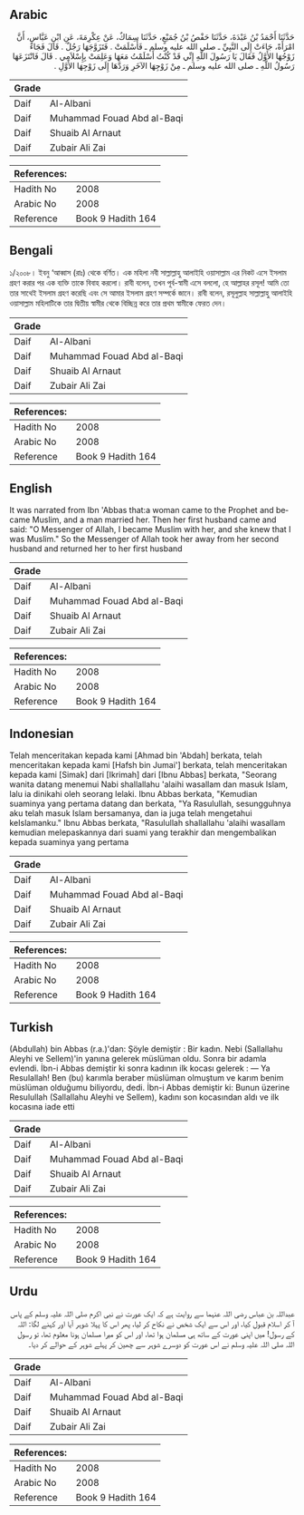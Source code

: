 ## Arabic


<div dir="rtl" lang="ar" style={{fontSize:'larger',backgroundColor:'#f8f9fa',padding:20}}>
حَدَّثَنَا أَحْمَدُ بْنُ عَبْدَةَ، حَدَّثَنَا حَفْصُ بْنُ جُمَيْعٍ، حَدَّثَنَا سِمَاكٌ، عَنْ عِكْرِمَةَ، عَنِ ابْنِ عَبَّاسٍ، أَنَّ امْرَأَةً، جَاءَتْ إِلَى النَّبِيِّ ـ صلى الله عليه وسلم ـ فَأَسْلَمَتْ ‏.‏ فَتَزَوَّجَهَا رَجُلٌ ‏.‏ قَالَ فَجَاءَ زَوْجُهَا الأَوَّلُ فَقَالَ يَا رَسُولَ اللَّهِ إِنِّي قَدْ كُنْتُ أَسْلَمْتُ مَعَهَا وَعَلِمَتْ بِإِسْلاَمِي ‏.‏ قَالَ فَانْتَزَعَهَا رَسُولُ اللَّهِ ـ صلى الله عليه وسلم ـ مِنْ زَوْجِهَا الآخَرِ وَرَدَّهَا إِلَى زَوْجِهَا الأَوَّلِ ‏.‏
</div>
<div style={{backgroundColor:'#f8f9fa',padding:20, marginBottom: 10}}><table> <thead> <tr> <th>Grade</th> <th></th> </tr> </thead> <tbody> <tr><td>Daif</td><td>Al-Albani</td></tr><tr><td>Daif</td><td>Muhammad Fouad Abd al-Baqi</td></tr><tr><td>Daif</td><td>Shuaib Al Arnaut</td></tr><tr><td>Daif</td><td>Zubair Ali Zai</td></tr></tbody></table><table> <thead> <tr> <th>References:</th> <th></th> </tr> </thead> <tbody><tr><td>Hadith No</td><td>2008</td></tr><tr><td>Arabic No</td><td>2008</td></tr><tr><td>Reference</td><td>Book 9 Hadith 164</td></tr></tbody></table></div>

## Bengali


<div dir="ltr" lang="bn" style={{fontSize:'larger',backgroundColor:'#f8f9fa',padding:20}}>
১/২০০৮। ইবনু ‘আব্বাস (রাঃ) থেকে বর্ণিত। এক মহিলা নবী সাল্লাল্লাহু আলাইহি ওয়াসাল্লাম এর নিকট এসে ইসলাম গ্রহণ করার পর এক ব্যক্তি তাকে বিবাহ করলো। রাবী বলেন, তখন পূর্ব-স্বামী এসে বললো, হে আল্লাহর রসূল! আমি তো তার সাথেই ইসলাম গ্রহণ করেছি এবং সে আমার ইসলাম গ্রহণ সম্পর্কে জানে। রাবী বলেন, রসূলুল্লাহ সাল্লাল্লাহু আলাইহি ওয়াসাল্লাম মহিলাটিকে তার দ্বিতীয় স্বামীর থেকে বিচ্ছিন্ন করে তার প্রথম স্বামীকে ফেরত দেন।
</div>
<div style={{backgroundColor:'#f8f9fa',padding:20, marginBottom: 10}}><table> <thead> <tr> <th>Grade</th> <th></th> </tr> </thead> <tbody> <tr><td>Daif</td><td>Al-Albani</td></tr><tr><td>Daif</td><td>Muhammad Fouad Abd al-Baqi</td></tr><tr><td>Daif</td><td>Shuaib Al Arnaut</td></tr><tr><td>Daif</td><td>Zubair Ali Zai</td></tr></tbody></table><table> <thead> <tr> <th>References:</th> <th></th> </tr> </thead> <tbody><tr><td>Hadith No</td><td>2008</td></tr><tr><td>Arabic No</td><td>2008</td></tr><tr><td>Reference</td><td>Book 9 Hadith 164</td></tr></tbody></table></div>

## English


<div dir="ltr" lang="en" style={{fontSize:'larger',backgroundColor:'#f8f9fa',padding:20}}>
It was narrated from Ibn 'Abbas that:a woman came to the Prophet and became Muslim, and a man married her. Then her first husband came and said: "O Messenger of Allah, I became Muslim with her, and she knew that I was Muslim." So the Messenger of Allah took her away from her second husband and returned her to her first husband
</div>
<div style={{backgroundColor:'#f8f9fa',padding:20, marginBottom: 10}}><table> <thead> <tr> <th>Grade</th> <th></th> </tr> </thead> <tbody> <tr><td>Daif</td><td>Al-Albani</td></tr><tr><td>Daif</td><td>Muhammad Fouad Abd al-Baqi</td></tr><tr><td>Daif</td><td>Shuaib Al Arnaut</td></tr><tr><td>Daif</td><td>Zubair Ali Zai</td></tr></tbody></table><table> <thead> <tr> <th>References:</th> <th></th> </tr> </thead> <tbody><tr><td>Hadith No</td><td>2008</td></tr><tr><td>Arabic No</td><td>2008</td></tr><tr><td>Reference</td><td>Book 9 Hadith 164</td></tr></tbody></table></div>

## Indonesian


<div dir="ltr" lang="id" style={{fontSize:'larger',backgroundColor:'#f8f9fa',padding:20}}>
Telah menceritakan kepada kami [Ahmad bin 'Abdah] berkata, telah menceritakan kepada kami [Hafsh bin Jumai'] berkata, telah menceritakan kepada kami [Simak] dari [Ikrimah] dari [Ibnu Abbas] berkata, "Seorang wanita datang menemui Nabi shallallahu 'alaihi wasallam dan masuk Islam, lalu ia dinikahi oleh seorang lelaki. Ibnu Abbas berkata, "Kemudian suaminya yang pertama datang dan berkata, "Ya Rasulullah, sesungguhnya aku telah masuk Islam bersamanya, dan ia juga telah mengetahui keIslamanku." Ibnu Abbas berkata, "Rasulullah shallallahu 'alaihi wasallam kemudian melepaskannya dari suami yang terakhir dan mengembalikan kepada suaminya yang pertama
</div>
<div style={{backgroundColor:'#f8f9fa',padding:20, marginBottom: 10}}><table> <thead> <tr> <th>Grade</th> <th></th> </tr> </thead> <tbody> <tr><td>Daif</td><td>Al-Albani</td></tr><tr><td>Daif</td><td>Muhammad Fouad Abd al-Baqi</td></tr><tr><td>Daif</td><td>Shuaib Al Arnaut</td></tr><tr><td>Daif</td><td>Zubair Ali Zai</td></tr></tbody></table><table> <thead> <tr> <th>References:</th> <th></th> </tr> </thead> <tbody><tr><td>Hadith No</td><td>2008</td></tr><tr><td>Arabic No</td><td>2008</td></tr><tr><td>Reference</td><td>Book 9 Hadith 164</td></tr></tbody></table></div>

## Turkish


<div dir="ltr" lang="tr" style={{fontSize:'larger',backgroundColor:'#f8f9fa',padding:20}}>
(Abdullah) bin Abbas (r.a.)'dan: Şöyle demiştir : Bir kadın. Nebi (Sallallahu Aleyhi ve Sellem)'in yanına gelerek müslüman oldu. Sonra bir adamla evlendi. İbn-i Abbas demiştir ki sonra kadının ilk kocası gelerek : — Ya Resulallah! Ben (bu) karımla beraber müslüman olmuştum ve karım benim müslüman olduğumu biliyordu, dedi. İbn-i Abbas demiştir ki: Bunun üzerine Resulullah (Sallallahu Aleyhi ve Sellem), kadını son kocasından aldı ve ilk kocasına iade etti
</div>
<div style={{backgroundColor:'#f8f9fa',padding:20, marginBottom: 10}}><table> <thead> <tr> <th>Grade</th> <th></th> </tr> </thead> <tbody> <tr><td>Daif</td><td>Al-Albani</td></tr><tr><td>Daif</td><td>Muhammad Fouad Abd al-Baqi</td></tr><tr><td>Daif</td><td>Shuaib Al Arnaut</td></tr><tr><td>Daif</td><td>Zubair Ali Zai</td></tr></tbody></table><table> <thead> <tr> <th>References:</th> <th></th> </tr> </thead> <tbody><tr><td>Hadith No</td><td>2008</td></tr><tr><td>Arabic No</td><td>2008</td></tr><tr><td>Reference</td><td>Book 9 Hadith 164</td></tr></tbody></table></div>

## Urdu


<div dir="rtl" lang="ur" style={{fontSize:'larger',backgroundColor:'#f8f9fa',padding:20}}>
عبداللہ بن عباس رضی اللہ عنہما سے روایت ہے کہ ایک عورت نے نبی اکرم صلی اللہ علیہ وسلم کے پاس آ کر اسلام قبول کیا، اور اس سے ایک شخص نے نکاح کر لیا، پھر اس کا پہلا شوہر آیا اور کہنے لگا: اللہ کے رسول! میں اپنی عورت کے ساتھ ہی مسلمان ہوا تھا، اور اس کو میرا مسلمان ہونا معلوم تھا، تو رسول اللہ صلی اللہ علیہ وسلم نے اس عورت کو دوسرے شوہر سے چھین کر پہلے شوہر کے حوالے کر دیا۔
</div>
<div style={{backgroundColor:'#f8f9fa',padding:20, marginBottom: 10}}><table> <thead> <tr> <th>Grade</th> <th></th> </tr> </thead> <tbody> <tr><td>Daif</td><td>Al-Albani</td></tr><tr><td>Daif</td><td>Muhammad Fouad Abd al-Baqi</td></tr><tr><td>Daif</td><td>Shuaib Al Arnaut</td></tr><tr><td>Daif</td><td>Zubair Ali Zai</td></tr></tbody></table><table> <thead> <tr> <th>References:</th> <th></th> </tr> </thead> <tbody><tr><td>Hadith No</td><td>2008</td></tr><tr><td>Arabic No</td><td>2008</td></tr><tr><td>Reference</td><td>Book 9 Hadith 164</td></tr></tbody></table></div>